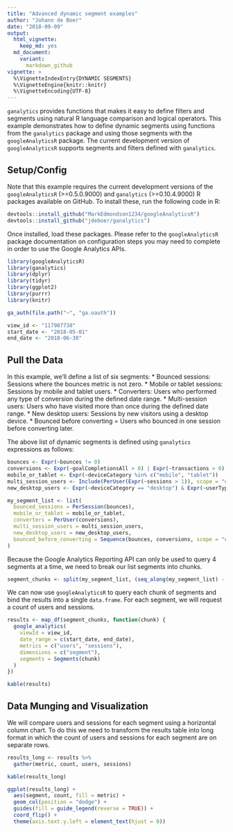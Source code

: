```yaml
---
title: "Advanced dynamic segment examples"
author: "Johann de Boer"
date: "2018-09-09"
output:
  html_vignette:
    keep_md: yes
  md_document:
    variant:
      markdown_github
vignette: >
  %\VignetteIndexEntry{DYNAMIC SEGMENTS}
  %\VignetteEngine{knitr::knitr}
  %\VignetteEncoding{UTF-8}
---
```


`ganalytics` provides functions that makes it easy to define filters and segments using natural R language comparison and logical operators. This example demonstrates how to define dynamic segments using functions from the `ganalytics` package and using those segments with the `googleAnalyticsR` package. The current development version of `googleAnalyticsR` supports segments and filters defined with `ganalytics`.

## Setup/Config

Note that this example requires the current development versions of the `googleAnalyticsR` (>=0.5.0.9000) and `ganalytics` (>=0.10.4.9000) R packages available on GitHub. To install these, run the following code in R:
```r
devtools::install_github("MarkEdmondson1234/googleAnalyticsR")
devtools::install_github("jdeboer/ganalytics")
```

Once installed, load these packages. Please refer to the `googleAnalyticsR` package documentation on configuration steps you may need to complete in order to use the Google Analytics APIs.

```r
library(googleAnalyticsR)
library(ganalytics)
library(dplyr)
library(tidyr)
library(ggplot2)
library(purrr)
library(knitr)

ga_auth(file.path("~", "ga.oauth"))

view_id <- "117987738"
start_date <- "2018-05-01"
end_date <- "2018-06-30"
```

## Pull the Data

In this example, we'll define a list of six segments:
* Bounced sessions: Sessions where the bounces metric is not zero.
* Mobile or tablet sessions: Sessions by mobile and tablet users.
* Converters: Users who performed any type of conversion during the defined date range.
* Multi-session users: Users who have visited more than once during the defined date range.
* New desktop users: Sessions by new visitors using a desktop device.
* Bounced before converting = Users who bounced in one session before converting later.

The above list of dynamic segments is defined using `ganalytics` expressions as follows:

```r
bounces <- Expr(~bounces != 0)
conversions <- Expr(~goalCompletionsAll > 0) | Expr(~transactions > 0)
mobile_or_tablet <- Expr(~deviceCategory %in% c("mobile", "tablet"))
multi_session_users <- Include(PerUser(Expr(~sessions > 1)), scope = "users")
new_desktop_users <- Expr(~deviceCategory == "desktop") & Expr(~userType == "new")

my_segment_list <- list(
  bounced_sessions = PerSession(bounces),
  mobile_or_tablet = mobile_or_tablet,
  converters = PerUser(conversions),
  multi_session_users = multi_session_users,
  new_desktop_users = new_desktop_users,
  bounced_before_converting = Sequence(bounces, conversions, scope = "users")
)
```

Because the Google Analytics Reporting API can only be used to query 4 segments at a time, we need to break our list segments into chunks.

```r
segment_chunks <- split(my_segment_list, (seq_along(my_segment_list) - 1L) %/% 4L)
```

We can now use `googleAnalyticsR` to query each chunk of segments and bind the results into a single `data.frame`. For each segment, we will request a count of users and sessions.

```r
results <- map_df(segment_chunks, function(chunk) {
  google_analytics(
    viewId = view_id,
    date_range = c(start_date, end_date),
    metrics = c("users", "sessions"),
    dimensions = c("segment"),
    segments = Segments(chunk)
  )
})
```

```r
kable(results)
```

## Data Munging and Visualization

We will compare users and sessions for each segment using a horizontal column chart. To do this we need to transform the results table into long format in which the count of users and sessions for each segment are on separate rows.

```r
results_long <- results %>%
  gather(metric, count, users, sessions)
```

```r
kable(results_long)
```

```r
ggplot(results_long) +
  aes(segment, count, fill = metric) +
  geom_col(position = "dodge") +
  guides(fill = guide_legend(reverse = TRUE)) +
  coord_flip() +
  theme(axis.text.y.left = element_text(hjust = 0))
```

